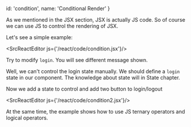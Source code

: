 
  id: 'condition',
  name: 'Conditional Render'
}

As we mentioned in the JSX section, JSX is actually JS code.
So of course we can use JS to control the rendering of JSX.

Let's see a simple example:

<SrcReactEditor js={'/react/code/condition.jsx'}/>

Try to modify `login`. You will see different message shown.

Well, we can't control the login state manually.
We should define a `login` state in our component.
The knowledge about state will in State chapter.

Now we add a state to control and add two button to login/logout

<SrcReactEditor js={'/react/code/condition2.jsx'}/>

At the same time, the example shows how to use JS ternary operators and logical operators.